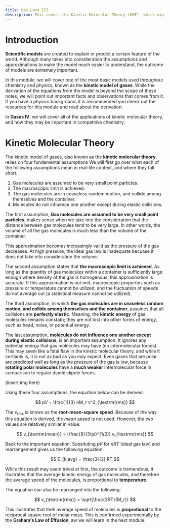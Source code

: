 ```yaml
---
title: Gas Laws III
description: This covers the Kinetic Molecular Theory (KMT), which explains the behaviors of gases.
---
```


# Introduction

**Scientific models** are created to explain or predict a certain feature of the world.
Although many takes into consideration the assumptions and approximations to make the model much easier to understand, the outcome of models are extremely important.

In this module, we will cover one of the most basic models used throughout chemistry and physics, known as the **kinetic model of gases**.
While the derivation of the equations from the model is beyond the scope of these notes, we will point out important facts and observations that comes from it.
If you have a physics background, it is recommended you check out the resources for this module and read about the derivation.

In **Gases IV**, we will cover all of the applications of kinetic molecular theory, and how they may be important in competitive chemistry.

# Kinetic Molecular Theory

The kinetic model of gases, also known as the **kinetic molecular theory**, relies on four fundemental assumptions
We will first go over what each of the following assumptions mean in real-life context, and where they fall short.

1. Gas molecules are assumed to be very small point particles.
2. The macroscopic limit is achieved.
3. The gas molecules are in ceaseless random motion, and collide among themselves and the container.
4. Molecules do not influence one another except during elastic collisions.

The first assumption, **Gas molecules are assumed to be very small point particles**, makes sense when we take into the consideration that the distance between gas molecules tend to be very large.
In other words, the volume of all the gas molecules is much less than the volume of the container.

This approximation becomes increasingly valid as the pressure of the gas decreases.
At high pressure, the ideal gas law is inadequate becuase it does not take into consideration the volume.

The second assumption states that **the macroscopic limit is achieved**.
As long as the quantity of gas molecules within a container is sufficiently large enough where density of the gas is homogenous, this approximation is accurate.
If this approximation is not met, macroscopic properties such as pressure or temperature cannot be utilized, and the fluctuation of speeds do not average out (a statistical measure cannot be utilized).

The third assumption, in which **the gas molecules are in ceaseless random motion, and collide among themselves and the container**, assumes that all collisions are **perfectly elastic**.
Meaning, the **kinetic energy** of gas molecules remains constatn; they are not lost into other forms of energy, such as head, noise, or potential energy.

The last assumption, **molecules do not influence one another except during elastic collisions**, is an important assumption.
It ignores any potential energy that gas molecules may have (no intermolecular forces).
This may seem like a fatal flaw in the kinetic molecular theory, and while it certianly is, it is not as bad as you may expect.
Even gases that are polar are predicted well as long as the pressure of the gas is low, because **rotating polar molecules** have a **much weaker** intermolecular force in comparison to regular dipole-dipole forces.

(insert img here)

Using these four assumptions, the equation below can be derived:

$$
pV = \frac{1}{3} nM_r v^2_{\textrm{rms}}
$$

The $v_{\textrm{rms}}$ is known as the **root-mean-square speed**.
Because of the way this equation is derived, the _mean speed_ is not used.
However, the two values are relatively similar in value:

$$
v_{\textrm{mean}} = (\frac{8}{3\pi}^{1/2}) v_{\textrm{rms}}
$$

Back to the important equation.
Subsituting $pV$ for $nRT$ (ideal gas law) and rearrangement gives us the following equation:

$$
E_{k,avg} = \frac{3}{2} RT
$$

While this result may seem trivial at first, the outcome is tremendous; it illustrates that the average kinetic energy of gas molecules, and therefore the average speed of the molecules, is proportional to **temperature**.

The equation can also be rearranged into the following:

$$
v_{\textrm{rms}} = \sqrt{\frac{3RT}{M_r}}
$$

This illustrates that theh average speed of molecules is **proprotional** to the reciprocal square root of molar mass.
This is confirmed experimentally by the **Graham's Law of Effusion**, aw we will learn in the next module.
